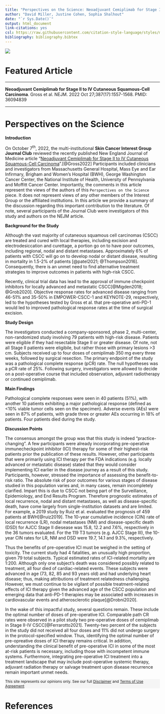 ```yaml
---
title: "Perspectives on the Science: Neoadjuvant Cemiplimab for Stage II to IV Cutaneous Squamous-Cell Carcinoma"
author: "David Miller, Justine Cohen, Sophia Shalhout"
date: "`r Sys.Date()`"
output: html_document
link-citations: yes
csl: https://raw.githubusercontent.com/citation-style-language/styles/master/nature.csl
bibliography: bibliography.bibtex 
---
```


![](files/featured.jpg)

# Featured Article

------------------------------------------------------------------------

**Neoadjuvant Cemiplimab for Stage II to IV Cutaneous Squamous-Cell Carcinoma**. Gross et al. NEJM. 2022 Oct 27;387(17):1557-1568. PMID: 36094839

------------------------------------------------------------------------

# Perspectives on the Science

**Introduction**

On October 7^th^, 2022, the multi-institutional **Skin Cancer Interest Group Journal Club** reviewed the recently published New England Journal of Medicine article "[Neoadjuvant Cemiplimab for Stage II to IV Cutaneous Squamous-Cell Carcinoma](https://www.nejm.org/doi/full/10.1056/NEJMoa2209813)".[@Gross2022] Participants included clinicians and investigators from Massachusetts General Hospital, Mass Eye and Ear Infirmary, Brigham and Women's Hospital (BWH), George Washington Cancer Center, the National Institute of Health, University of Pennsylvania and Moffitt Cancer Center. Importantly, the comments in this article represent the views of the authors of this `Perspectives on the Science` piece. It does not represent views of any other members of the Interest Group or the affiliated institutions. In this article we provide a summary of the discussion regarding this important contribution to the literature. Of note, several participants of the Journal Club were investigators of this study and authors on the NEJM article.

**Background for the Study**

Although the vast majority of cutaneous squamous cell carcinomas (CSCC) are treated and cured with local therapies, including excision and electrodesiccation and curettage, a portion go on to have poor outcomes, including regional, nodal and distant metastases. Approximately 6% of patients with CSCC will go on to develop nodal or distant disease, resulting in mortality in 1.5-2% of patients [@patel2021; @Thompson2016]. Consequently, there is an unmet need to find alternative treatment strategies to improve outcomes in patients with high-risk CSCC.

Recently, clinical trial data has lead to the approval of immune checkpoint inhibitors for locally advanced and metastatic CSCC[@Migden2018; @Grob2020]. Objective response rates for advanced disease ranging from 46-51% and 35-50% in EMPOWER-CSCC-1 and KEYNOTE-29, respectively, led to the hypotheses tested by Gross et al. that pre-operative anti-PD-1 would led to improved pathological response rates at the time of surgical excision.

**Study Design**

The investigators conducted a company-sponsored, phase 2, multi-center, non-randomized study involving 79 patients with high-risk disease. Patients were eligible if they had resectable Stage II or greater disease. Of note, not all Stage II patients were eligibile, but rather those with primary lesions \>3 cm. Subjects received up to four doses of cemiplimab 350 mg every three weeks, followed by surgical resection. The primary endpoint of the study was a pathological complete response (pCR) rate. The null hypotheses was a pCR rate of 25%. Following surgery, investigators were allowed to decide on a post-operative course that included observation, adjuvant radiotherapy or continued cemiplimab.

**Main Findings**

Pathological complete responses were seen in 40 patients (51%), with another 10 patients exhibiting a major pathological response (defined as \<10% viable tumor cells seen on the specimen). Adverse events (AEs) were seen in 87% of patients, with grade three or greater AEs occurring in 18% of patients. Four patients died during the study.

**Discussion Points**

The consensus amongst the group was that this study is indeed "practice-changing". A few participants were already incorporating pre-operative immunecheckpoint inhibitor (ICI) therapy for some of their highest-risk patients prior the publication of these results. However, other participants that were primarily using ICI therapy per the FDA indications (e.g. locally advanced or metastatic disease) stated that they would consider implementing ICI earlier in the disease journey as a result of this study. Participants, however, stressed the importance of assessing the benefit-to-risk ratio. The absolute risk of poor outcomes for various stages of disease studied in this population varies and, in many cases, remain incompletely clarified. Impart this is due to CSCC not being part of the Surveillance, Epidemiology, and End Results Program. Therefore prognostic estimates of local recurrence, nodal and distant metastases, as well as disease-specific death, have come largely from single-institution datasets and are limited. For example, a 2019 study by Ruiz et al. evaluated the prognosis of 459 patients at BWH[@ruiz2019]. The 10-year cumulative incidence (CIN) rate of local recurrence (LR), nodal metastases (NM) and disease-specific death (DSD) for AJCC Stage II diesease was 15.8, 12.2 and 7.6%, respectively in the 36 tumors evaluated. For the 119 T3 tumors (e.g. AJCC Stage III), the 10-year CIN rates for LR, NM and DSD were 19.7, 14.1 and 9.3%, respectively.

Thus the benefits of pre-operative ICI must be weighed in the setting of toxicity. The current study had 4 fatalities, an unusually high proportion, given 79 total subjects. Typical estimated rates of ICI-related mortality are 1:200. Although only one subject's death was considered possibly related to treatment, all four died of cardiac-related events. These subjects were advanced in age (73, 82, 85 and 93 years old) and had underlying heart disease; thus, making attributions of treatment relatedness challenging. However, we must continue to be vigilant of possible treatment-related effects of ICI therapy given the advanced age of the CSCC population and emerging data that anti-PD-1 therapies may be associated with increases in cardiovascular events and atherosclerotic plaque[@Drobni2020].

In the wake of this impactful study, several questions remain. These include the optimal number of doses of pre-operative ICI. Comparable path CR rates were observed in a pilot study two pre-operative doses of cemiplimab in Stage II-IV CSCC[@Ferrarotto2021]. Twenty-two percent of the subjects in the study did not received all four doses and 11% did not undergo surgery in the protocol-specified window. Thus, identifying the optimal number of pre-opreative doses of ICI therapy remains critical. In addition, understanding the clinical benefit of pre-operative ICI in some of the most at-risk patients is necessary, including those with incompetent immune systems. Furthermore, integrating pre-operative ICI treatment into a treatment landscape that may include post-operative systemic therapy, adjuvant radiation therapy or salvage treatment upon disease recurrence remain important unmet needs.

::: {style="background-color:#F5F5F5; margin-left: 0px; padding: 0px; padding-left: 0px; font-size: 12px"}
This site represents our opinions only. See our full [Disclaimer](https://www.themillerlab.io/privacy/) and [Terms of Use Agreement](https://www.themillerlab.io/terms/)
:::

# References
